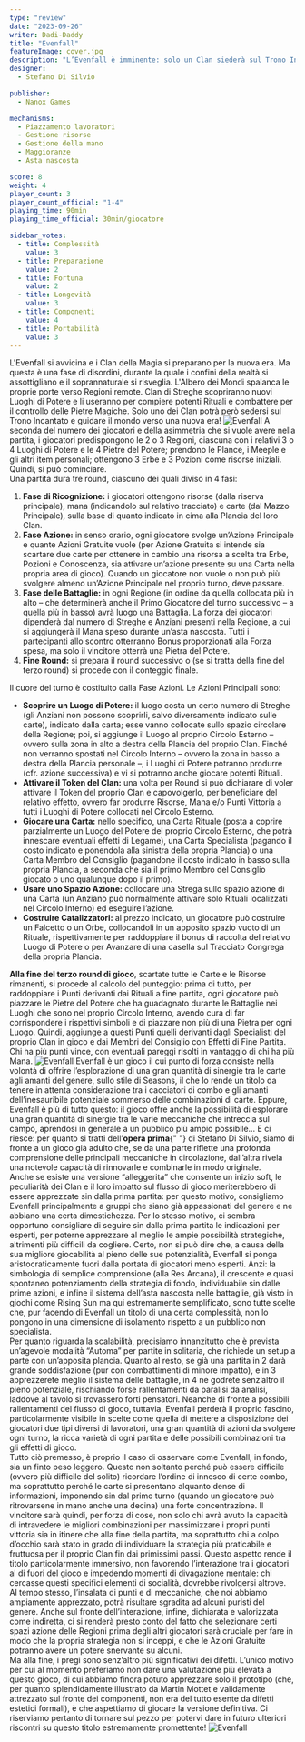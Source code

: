 ```yaml
---
type: "review"
date: "2023-09-26"
writer: Dadi-Daddy
title: "Evenfall"
featureImage: cover.jpg
description: "L’Evenfall è imminente: solo un Clan siederà sul Trono Incantato!"
designer:
  - Stefano Di Silvio

publisher:
  - Nanox Games

mechanisms:
  - Piazzamento lavoratori
  - Gestione risorse
  - Gestione della mano
  - Maggioranze
  - Asta nascosta

score: 8
weight: 4
player_count: 3
player_count_official: "1-4"
playing_time: 90min
playing_time_official: 30min/giocatore

sidebar_votes:
  - title: Complessità
    value: 3
  - title: Preparazione
    value: 2
  - title: Fortuna
    value: 2
  - title: Longevità
    value: 3
  - title: Componenti
    value: 4
  - title: Portabilità
    value: 3
---
```


<Setting>
  L'Evenfall si avvicina e i Clan della Magia si preparano per la nuova era. Ma
  questa è una fase di disordini, durante la quale i confini della realtà si
  assottigliano e il soprannaturale si risveglia. L'Albero dei Mondi spalanca le
  proprie porte verso Regioni remote. Clan di Streghe scopriranno nuovi Luoghi
  di Potere e li useranno per compiere potenti Rituali e combattere per il
  controllo delle Pietre Magiche. Solo uno dei Clan potrà però sedersi sul Trono
  Incantato e guidare il mondo verso una nuova era!
</Setting>

<img src="./game1.jpg" alt="Evenfall" />

<Rules>
  A seconda del numero dei giocatori e della asimmetria che si vuole avere nella
  partita, i giocatori predispongono le 2 o 3 Regioni, ciascuna con i relativi 3
  o 4 Luoghi di Potere e le 4 Pietre del Potere; prendono le Plance, i Meeple e
  gli altri item personali; ottengono 3 Erbe e 3 Pozioni come risorse iniziali.
  Quindi, si può cominciare.
  <br />
  Una partita dura tre round, ciascuno dei quali diviso in 4 fasi:
  <ol>
    <li>
      <strong>Fase di Ricognizione:</strong> i giocatori ottengono risorse
      (dalla riserva principale), mana (indicandolo sul relativo tracciato) e
      carte (dal Mazzo Principale), sulla base di quanto indicato in cima alla
      Plancia del loro Clan.
    </li>
    <li>
      <strong>Fase Azione:</strong> in senso orario, ogni giocatore svolge
      un’Azione Principale e quante Azioni Gratuite vuole (per Azione Gratuita
      si intende sia scartare due carte per ottenere in cambio una risorsa a
      scelta tra Erbe, Pozioni e Conoscenza, sia attivare un’azione presente su
      una Carta nella propria area di gioco). Quando un giocatore non vuole o
      non può più svolgere almeno un’Azione Principale nel proprio turno, deve
      passare.
    </li>
    <li>
      <strong>Fase delle Battaglie:</strong> in ogni Regione (in ordine da
      quella collocata più in alto – che determinerà anche il Primo Giocatore
      del turno successivo – a quella più in basso) avrà luogo una Battaglia. La
      forza dei giocatori dipenderà dal numero di Streghe e Anziani presenti
      nella Regione, a cui si aggiungerà il Mana speso durante un’asta nascosta.
      Tutti i partecipanti allo scontro otterranno Bonus proporzionati alla
      Forza spesa, ma solo il vincitore otterrà una Pietra del Potere.
    </li>
    <li>
      <strong>Fine Round:</strong> si prepara il round successivo o (se si
      tratta della fine del terzo round) si procede con il conteggio finale.
    </li>
  </ol>
  Il cuore del turno è costituito dalla Fase Azioni. Le Azioni Principali sono:
  <ul>
    <li>
      <strong>Scoprire un Luogo di Potere:</strong> il luogo costa un certo
      numero di Streghe (gli Anziani non possono scoprirli, salvo diversamente
      indicato sulle carte), indicato dalla carta; esse vanno collocate sullo
      spazio circolare della Regione; poi, si aggiunge il Luogo al proprio
      Circolo Esterno – ovvero sulla zona in alto a destra della Plancia del
      proprio Clan. Finché non verranno spostati nel Circolo Interno – ovvero la
      zona in basso a destra della Plancia personale –, i Luoghi di Potere
      potranno produrre (cfr. azione successiva) e vi si potranno anche giocare
      potenti Rituali.
    </li>
    <li>
      <strong>Attivare il Token del Clan:</strong> una volta per Round si può
      dichiarare di voler attivare il Token del proprio Clan e capovolgerlo, per
      beneficiare del relativo effetto, ovvero far produrre Risorse, Mana e/o
      Punti Vittoria a tutti i Luoghi di Potere collocati nel Circolo Esterno.
    </li>
    <li>
      <strong>Giocare una Carta:</strong> nello specifico, una Carta Rituale
      (posta a coprire parzialmente un Luogo del Potere del proprio Circolo
      Esterno, che potrà innescare eventuali effetti di Legame), una Carta
      Specialista (pagando il costo indicato e ponendola alla sinistra della
      propria Plancia) o una Carta Membro del Consiglio (pagandone il costo
      indicato in basso sulla propria Plancia, a seconda che sia il primo Membro
      del Consiglio giocato o uno qualunque dopo il primo).
    </li>
    <li>
      <strong>Usare uno Spazio Azione:</strong> collocare una Strega sullo
      spazio azione di una Carta (un Anziano può normalmente attivare solo
      Rituali localizzati nel Circolo Interno) ed eseguire l’azione.
    </li>
    <li>
      <strong>Costruire Catalizzatori:</strong> al prezzo indicato, un giocatore
      può costruire un Falcetto o un Orbe, collocandoli in un apposito spazio
      vuoto di un Rituale, rispettivamente per raddoppiare il bonus di raccolta
      del relativo Luogo di Potere o per Avanzare di una casella sul Tracciato
      Congrega della propria Plancia.
    </li>
  </ul>
  <strong>Alla fine del terzo round di gioco</strong>, scartate tutte le Carte e
  le Risorse rimanenti, si procede al calcolo del punteggio: prima di tutto, per
  raddoppiare i Punti derivanti dai Rituali a fine partita, ogni giocatore può
  piazzare le Pietre del Potere che ha guadagnato durante le Battaglie nei
  Luoghi che sono nel proprio Circolo Interno, avendo cura di far corrispondere
  i rispettivi simboli e di piazzare non più di una Pietra per ogni Luogo.
  Quindi, aggiunge a questi Punti quelli derivanti dagli Specialisti del proprio
  Clan in gioco e dai Membri del Consiglio con Effetti di Fine Partita. Chi ha
  più punti vince, con eventuali pareggi risolti in vantaggio di chi ha più
  Mana.
</Rules>

<img src="./game2.jpg" alt="Evenfall" />

<Feedback>
  Evenfall è un gioco il cui punto di forza consiste nella volontà di offrire
  l’esplorazione di una gran quantità di sinergie tra le carte agli amanti del
  genere, sullo stile di <Link to="/reviews/seasons">Seasons</Link>, il che lo
  rende un titolo da tenere in attenta considerazione tra i cacciatori di combo
  e gli amanti dell’inesauribile potenziale sommerso delle combinazioni di
  carte. Eppure, Evenfall è più di tutto questo: il gioco offre anche la
  possibilità di esplorare una gran quantità di sinergie tra le varie meccaniche
  che intreccia sul campo, aprendosi in generale a un pubblico più ampio
  possibile… E ci riesce: per quanto si tratti dell’<strong>opera prima</strong>{" "}
  di Stefano Di Silvio, siamo di fronte a un gioco già adulto che, se da una
  parte riflette una profonda comprensione delle principali meccaniche in
  circolazione, dall’altra rivela una notevole capacità di rinnovarle e
  combinarle in modo originale.
  <br />
  Anche se esiste una versione “alleggerita” che consente un inizio soft, le
  peculiarità dei Clan e il loro impatto sul flusso di gioco meriterebbero di
  essere apprezzate sin dalla prima partita: per questo motivo, consigliamo
  Evenfall principalmente a gruppi che siano già appassionati del genere e ne
  abbiano una certa dimestichezza. Per lo stesso motivo, ci sembra opportuno
  consigliare di seguire sin dalla prima partita le indicazioni per esperti, per
  poterne apprezzare al meglio le ampie possibilità strategiche, altrimenti più
  difficili da cogliere. Certo, non si può dire che, a causa della sua migliore
  giocabilità al pieno delle sue potenzialità, Evenfall si ponga
  aristocraticamente fuori dalla portata di giocatori meno esperti. Anzi: la
  simbologia di semplice comprensione (alla Res Arcana), il crescente e quasi
  spontaneo potenziamento della strategia di fondo, individuabile sin dalle
  prime azioni, e infine il sistema dell’asta nascosta nelle battaglie, già
  visto in giochi come <Link to="/reviews/rising-sun">Rising Sun</Link> ma qui
  estremamente semplificato, sono tutte scelte che, pur facendo di Evenfall un
  titolo di una certa complessità, non lo pongono in una dimensione di
  isolamento rispetto a un pubblico non specialista.
  <br />
  Per quanto riguarda la scalabilità, precisiamo innanzitutto che è prevista
  un’agevole modalità “Automa” per partite in solitaria, che richiede un setup a
  parte con un’apposita plancia. Quanto al resto, se già una partita in 2 darà
  grande soddisfazione (pur con combattimenti di minore impatto), e in 3
  apprezzerete meglio il sistema delle battaglie, in 4 ne godrete senz’altro il
  pieno potenziale, rischiando forse rallentamenti da paralisi da analisi,
  laddove al tavolo si trovassero forti pensatori. Neanche di fronte a possibili
  rallentamenti del flusso di gioco, tuttavia, Evenfall perderà il proprio
  fascino, particolarmente visibile in scelte come quella di mettere a
  disposizione dei giocatori due tipi diversi di lavoratori, una gran quantità
  di azioni da svolgere ogni turno, la ricca varietà di ogni partita e delle
  possibili combinazioni tra gli effetti di gioco.
  <br />
  Tutto ciò premesso, è proprio il caso di osservare come Evenfall, in fondo,
  sia un finto peso leggero. Questo non soltanto perché può essere difficile
  (ovvero più difficile del solito) ricordare l’ordine di innesco di certe
  combo, ma soprattutto perché le carte si presentano alquanto dense di
  informazioni, imponendo sin dal primo turno (quando un giocatore può
  ritrovarsene in mano anche una decina) una forte concentrazione. Il vincitore
  sarà quindi, per forza di cose, non solo chi avrà avuto la capacità di
  intravedere le migliori combinazioni per massimizzare i propri punti vittoria
  sia in itinere che alla fine della partita, ma soprattutto chi a colpo
  d’occhio sarà stato in grado di individuare la strategia più praticabile e
  fruttuosa per il proprio Clan fin dai primissimi passi. Questo aspetto rende
  il titolo particolarmente immersivo, non favorendo l’interazione tra i
  giocatori al di fuori del gioco e impedendo momenti di divagazione mentale:
  chi cercasse questi specifici elementi di socialità, dovrebbe rivolgersi
  altrove. Al tempo stesso, l’insalata di punti e di meccaniche, che noi abbiamo
  ampiamente apprezzato, potrà risultare sgradita ad alcuni puristi del genere.
  Anche sul fronte dell’interazione, infine, dichiarata e valorizzata come
  indiretta, ci si renderà presto conto del fatto che selezionare certi spazi
  azione delle Regioni prima degli altri giocatori sarà cruciale per fare in
  modo che la propria strategia non si inceppi, e che le Azioni Gratuite
  potranno avere un potere snervante su alcuni.
  <br />
  Ma alla fine, i pregi sono senz’altro più significativi dei difetti. L’unico
  motivo per cui al momento preferiamo non dare una valutazione più elevata a
  questo gioco, di cui abbiamo finora potuto apprezzare solo il prototipo (che,
  per quanto splendidamente illustrato da Martin Mottet e validamente attrezzato
  sul fronte dei componenti, non era del tutto esente da difetti estetici
  formali), è che aspettiamo di giocare la versione definitiva. Ci riserviamo
  pertanto di tornare sul pezzo per potervi dare in futuro ulteriori riscontri
  su questo titolo estremamente promettente!
</Feedback>

<img src="./game3.jpg" alt="Evenfall" />
